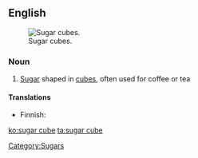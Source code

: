 ==English==
[[Image:Sugarcubes.jpg|thumb|Sugar cubes.]]
===Noun===
{{en-noun}}
# [[sugar|Sugar]] shaped in [[cube]]s, often used for coffee or tea

====Translations====
{{trans-top|sugar shaped in cubes}}
* Finnish: {{t-|fi|sokeripala}}
{{trans-mid}}
{{trans-bottom}}

[[Category:Sugars]]

[[ko:sugar cube]]
[[ta:sugar cube]]